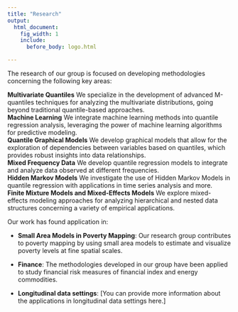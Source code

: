 ```yaml
---
title: "Research"
output:
  html_document:
    fig_width: 1
    include:
      before_body: logo.html

---
```



The research of our group is focused on developing methodologies concerning the following key areas:
<br>

**Multivariate Quantiles**
We specialize in the development of advanced M-quantiles techniques for analyzing the multivariate distributions, going beyond traditional quantile-based approaches.
<br>
**Machine Learning**
We integrate machine learning methods into quantile regression analysis, leveraging the power of machine learning algorithms for predictive modeling.
<br>
**Quantile Graphical Models**
We develop graphical models that allow for the exploration of dependencies between variables based on quantiles, which provides robust insights into data relationships.
<br>
**Mixed Frequency Data**
We develop quantile regression models to integrate and analyze data observed at different frequencies.
<br>
**Hidden Markov Models**
We investigate the use of Hidden Markov Models in quantile regression with applications in time series analysis and more.
<br>
**Finite Mixture Models and Mixed-Effects Models**
We explore mixed-effects modeling approaches for analyzing hierarchical and nested data structures concerning a variety of empirical applications.
<br>

Our work has found application in:<br>

- **Small Area Models in Poverty Mapping**: Our research group contributes to poverty mapping by using small area models to estimate and visualize poverty levels at fine spatial scales.

- **Finance**: The methodologies developed in our group have been applied to study financial risk measures of financial index and energy commodities.

- **Longitudinal data settings**: [You can provide more information about the applications in longitudinal data settings here.]